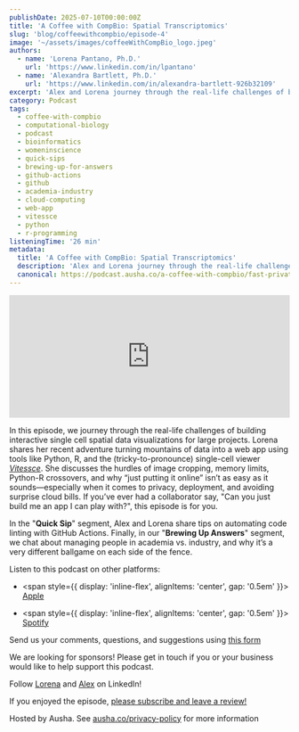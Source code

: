 ```yaml
---
publishDate: 2025-07-10T00:00:00Z
title: 'A Coffee with CompBio: Spatial Transcriptomics'
slug: 'blog/coffeewithcompbio/episode-4'
image: '~/assets/images/coffeeWithCompBio_logo.jpeg'
authors:
  - name: 'Lorena Pantano, Ph.D.'
    url: 'https://www.linkedin.com/in/lpantano'
  - name: 'Alexandra Bartlett, Ph.D.'
    url: 'https://www.linkedin.com/in/alexandra-bartlett-926b32109'
excerpt: 'Alex and Lorena journey through the real-life challenges of building interactive single cell spatial data visualizations for large projects.'
category: Podcast
tags:
  - coffee-with-compbio
  - computational-biology
  - podcast
  - bioinformatics
  - womeninscience
  - quick-sips
  - brewing-up-for-answers
  - github-actions
  - github
  - academia-industry
  - cloud-computing
  - web-app
  - vitessce
  - python
  - r-programming
listeningTime: '26 min'
metadata:
  title: 'A Coffee with CompBio: Spatial Transcriptomics'
  description: 'Alex and Lorena journey through the real-life challenges of building interactive single cell spatial data visualizations for large projects.'
  canonical: https://podcast.ausha.co/a-coffee-with-compbio/fast-private-and-publish-ready-spatial-transcriptomics-app-without-losing-your-mind
---
```



<iframe
  name="Ausha Podcast Player"
  frameborder="0"
  loading="lazy"
  id="ausha-lG8A"
  height="220"
  style="border: none; width:100%; height:220px"
  src="https://player.ausha.co/?podcastId=reGGWuRj47pL&playlist=false&color=%23751cbf&v=3&playerId=ausha-lG8A"
></iframe>
<script src="https://player.ausha.co/ausha-player.js"></script>

In this episode, we journey through the real-life challenges of building interactive single cell spatial data visualizations for large projects. Lorena shares her recent adventure turning mountains of data into a web app using tools like Python, R, and the (tricky-to-pronounce) single-cell viewer [_Vitessce_](https://vitessce.io/). She discusses the hurdles of image cropping, memory limits, Python-R crossovers, and why “just putting it online” isn’t as easy as it sounds—especially when it comes to privacy, deployment, and avoiding surprise cloud bills. If you’ve ever had a collaborator say, "Can you just build me an app I can play with?", this episode is for you.

In the "**Quick Sip**" segment, Alex and Lorena share tips on automating code linting with GitHub Actions. Finally, in our "**Brewing Up Answers**" segment, we chat about managing people in academia vs. industry, and why it’s a very different ballgame on each side of the fence.

Listen to this podcast on other platforms:

- <span style={{ display: 'inline-flex', alignItems: 'center', gap: '0.5em' }}>
    <FaApple size={32} color="#000" /> [Apple](https://apple.co/4dXieNl)
  </span>

- <span style={{ display: 'inline-flex', alignItems: 'center', gap: '0.5em' }}>
    <FaSpotify size={32} color="#1DB954" /> [Spotify](https://spoti.fi/45Np6ur)
  </span>

Send us your comments, questions, and suggestions using [this form](https://lnkd.in/eJ-hChm3)

We are looking for sponsors! Please get in touch if you or your business would like to help support this podcast.

Follow [Lorena](https://www.linkedin.com/in/lpantano) and [Alex](https://www.linkedin.com/in/alexandra-bartlett-926b32109) on LinkedIn!

If you enjoyed the episode, [please subscribe and leave a review!](https://lnkd.in/eXQ-HpUV)

Hosted by Ausha. See [ausha.co/privacy-policy](https://ausha.co/privacy-policy) for more information
